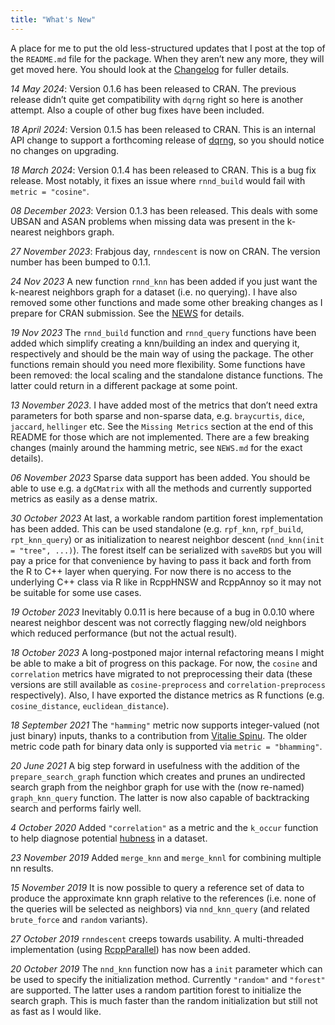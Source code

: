 ```yaml
---
title: "What's New"
---
```


A place for me to put the old less-structured updates that I post at the top of
the `README.md` file for the package. When they aren't new any more, they will
get moved here. You should look at the
[Changelog](https://jlmelville.github.io/rnndescent/news/index.html) for fuller 
details.

*14 May 2024*: Version 0.1.6 has been released to CRAN. The previous release
didn't quite get compatibility with `dqrng` right so here is another attempt.
Also a couple of other bug fixes have been included.

*18 April 2024*: Version 0.1.5 has been released to CRAN. This is an internal
API change to support a forthcoming release of
[dqrng](https://cran.r-project.org/package=dqrng), so you should notice no
changes on upgrading.

*18 March 2024*: Version 0.1.4 has been released to CRAN. This is a bug fix
release. Most notably, it fixes an issue where `rnnd_build` would fail
with `metric = "cosine"`.

*08 December 2023*: Version 0.1.3 has been released. This deals with some UBSAN
and ASAN problems when missing data was present in the k-nearest neighbors
graph.

*27 November 2023*: Frabjous day, `rnndescent` is now on CRAN. The version
number has been bumped to 0.1.1.

*24 Nov 2023* A new function `rnnd_knn` has been added if you just want the
k-nearest neighbors graph for a dataset (i.e. no querying). I have also removed
some other functions and made some other breaking changes as I prepare for
CRAN submission. See the [NEWS](NEWS.md) for details.

*19 Nov 2023* The `rnnd_build` function and `rnnd_query` functions have been
added which simplify creating a knn/building an index and querying it,
respectively and should be the main way of using the package. The other 
functions remain should you need more flexibility. Some functions have been
removed: the local scaling and the standalone distance functions. The latter
could return in a different package at some point.

*13 November 2023*. I have added most of the metrics that don't need extra
parameters for both sparse and non-sparse data, e.g. `braycurtis`, `dice`,
`jaccard`, `hellinger` etc. See the `Missing Metrics` section at the end of this
README for those which are not implemented. There are a few breaking changes
(mainly around the hamming metric, see `NEWS.md` for the exact details).

*06 November 2023* Sparse data support has been added. You should be able to 
use e.g. a `dgCMatrix` with all the methods and currently supported metrics as
easily as a dense matrix.

*30 October 2023* At last, a workable random partition forest implementation
has been added. This can be used standalone (e.g. `rpf_knn`, 
`rpf_build`, `rpt_knn_query`) or as initialization to nearest neighbor descent
(`nnd_knn(init = "tree", ...)`). The forest itself can be serialized with 
`saveRDS` but you will pay a price for that convenience by having to pass it 
back and forth from the R to C++ layer when querying. For now there is no 
access to the underlying C++ class via R like in RcppHNSW and RcppAnnoy so it
may not be suitable for some use cases.

*19 October 2023* Inevitably 0.0.11 is here because of a bug in 0.0.10 where 
nearest neighbor descent was not correctly flagging new/old neighbors which
reduced performance (but not the actual result).

*18 October 2023* A long-postponed major internal refactoring means I might be 
able to make a bit of progress on this package. For now, the `cosine` and
`correlation` metrics have migrated to not preprocessing their data (these 
versions are still available as `cosine-preprocess` and `correlation-preprocess`
respectively). Also, I have exported the distance metrics as R functions (e.g.
`cosine_distance`, `euclidean_distance`).

*18 September 2021* The `"hamming"` metric now supports integer-valued (not just
binary) inputs, thanks to a contribution from
[Vitalie Spinu](https://github.com/vspinu). The older metric code path for
binary data only is supported via `metric = "bhamming"`.

*20 June 2021* A big step forward in usefulness with the addition of the
`prepare_search_graph` function which creates and prunes an undirected search
graph from the neighbor graph for use with the (now re-named) `graph_knn_query`
function. The latter is now also capable of backtracking search and performs
fairly well.

*4 October 2020* Added `"correlation"` as a metric and the `k_occur` function
to help diagnose potential
[hubness](https://www.jmlr.org/papers/v11/radovanovic10a.html) in a dataset.

*23 November 2019* Added `merge_knn` and `merge_knnl` for combining multiple
nn results.

*15 November 2019* It is now possible to query a reference set of data to
produce the approximate knn graph relative to the references (i.e. none of the
queries will be selected as neighbors) via `nnd_knn_query` (and related
`brute_force` and `random` variants).

*27 October 2019* `rnndescent` creeps towards usability. A multi-threaded
implementation (using
[RcppParallel](https://cran.r-project.org/package=RcppParallel)) has now been
added.

*20 October 2019* The `nnd_knn` function now has a `init` parameter which can
be used to specify the initialization method. Currently `"random"` and
`"forest"` are supported. The latter uses a random partition forest to
initialize the search graph. This is much faster than the random initialization
but still not as fast as I would like.
